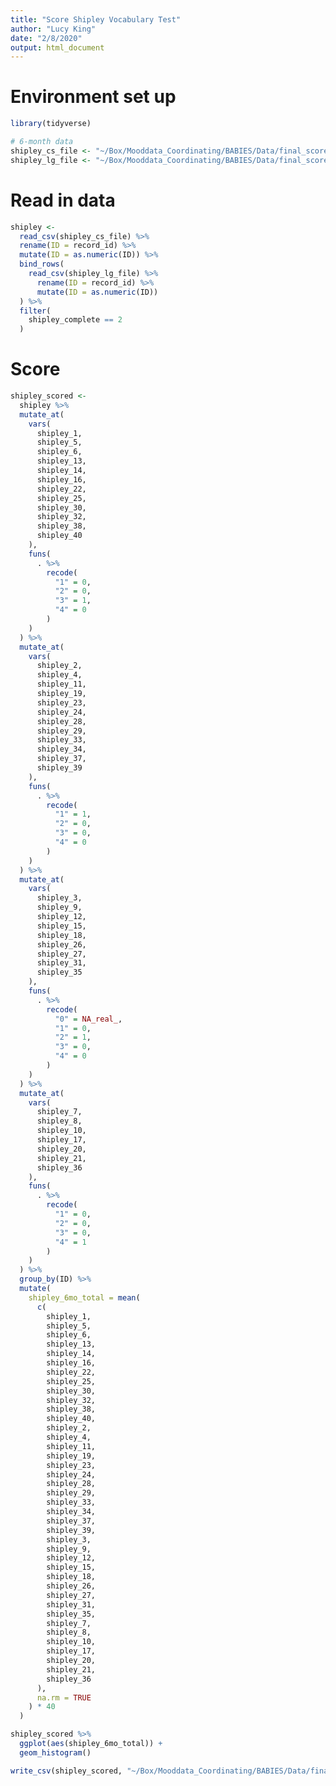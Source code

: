 ```yaml
---
title: "Score Shipley Vocabulary Test"
author: "Lucy King"
date: "2/8/2020"
output: html_document
---
```


# Environment set up
```r
library(tidyverse)

# 6-month data 
shipley_cs_file <- "~/Box/Mooddata_Coordinating/BABIES/Data/final_scored_data/shipley/raw_data/shipley_6mo_cs_20200204.csv"
shipley_lg_file <- "~/Box/Mooddata_Coordinating/BABIES/Data/final_scored_data/shipley/raw_data/shipley_6mo_lg_20200204.csv"
```

# Read in data
```r
shipley <-
  read_csv(shipley_cs_file) %>% 
  rename(ID = record_id) %>% 
  mutate(ID = as.numeric(ID)) %>% 
  bind_rows(
    read_csv(shipley_lg_file) %>% 
      rename(ID = record_id) %>% 
      mutate(ID = as.numeric(ID))
  ) %>% 
  filter(
    shipley_complete == 2
  )
```

# Score
```r
shipley_scored <- 
  shipley %>% 
  mutate_at(
    vars(
      shipley_1, 
      shipley_5, 
      shipley_6, 
      shipley_13, 
      shipley_14,  
      shipley_16, 
      shipley_22, 
      shipley_25, 
      shipley_30, 
      shipley_32, 
      shipley_38, 
      shipley_40
    ),
    funs(
      . %>% 
        recode(
          "1" = 0,
          "2" = 0,
          "3" = 1,
          "4" = 0
        )
    )
  ) %>% 
  mutate_at(
    vars(
      shipley_2,
      shipley_4,
      shipley_11,
      shipley_19,
      shipley_23,
      shipley_24,
      shipley_28,
      shipley_29,
      shipley_33,
      shipley_34,
      shipley_37,
      shipley_39
    ),
    funs(
      . %>% 
        recode(
          "1" = 1,
          "2" = 0,
          "3" = 0,
          "4" = 0
        )
    )
  ) %>% 
  mutate_at(
    vars(
      shipley_3,
      shipley_9,
      shipley_12,
      shipley_15,
      shipley_18,
      shipley_26,
      shipley_27,
      shipley_31,
      shipley_35
    ),
    funs(
      . %>% 
        recode(
          "0" = NA_real_,
          "1" = 0,
          "2" = 1,
          "3" = 0,
          "4" = 0
        )
    )
  ) %>% 
  mutate_at(
    vars(
      shipley_7,
      shipley_8,
      shipley_10,
      shipley_17,
      shipley_20,
      shipley_21,
      shipley_36
    ),
    funs(
      . %>% 
        recode(
          "1" = 0,
          "2" = 0,
          "3" = 0,
          "4" = 1
        )
    )
  ) %>% 
  group_by(ID) %>% 
  mutate(
    shipley_6mo_total = mean(
      c(
        shipley_1, 
        shipley_5,
        shipley_6, 
        shipley_13, 
        shipley_14,  
        shipley_16, 
        shipley_22, 
        shipley_25, 
        shipley_30, 
        shipley_32, 
        shipley_38, 
        shipley_40,
        shipley_2,
        shipley_4,
        shipley_11,
        shipley_19,
        shipley_23,
        shipley_24,
        shipley_28,
        shipley_29,
        shipley_33,
        shipley_34,
        shipley_37,
        shipley_39,
        shipley_3,
        shipley_9,
        shipley_12,
        shipley_15,
        shipley_18,
        shipley_26,
        shipley_27,
        shipley_31,
        shipley_35,
        shipley_7,
        shipley_8,
        shipley_10,
        shipley_17,
        shipley_20,
        shipley_21,
        shipley_36
      ),
      na.rm = TRUE
    ) * 40 
  )
```

```r
shipley_scored %>% 
  ggplot(aes(shipley_6mo_total)) +
  geom_histogram()
```

```r
write_csv(shipley_scored, "~/Box/Mooddata_Coordinating/BABIES/Data/final_scored_data/shipley/shipley_6mo_final_20200208.csv")
```

